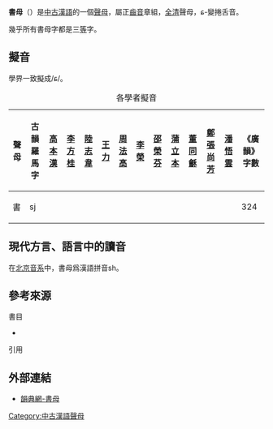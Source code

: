 {{refimprove|time=2015-05-28}}
'''書母'''{{sfn|竺家寧|1992|p=448}}（'''{{IPA|ɕ}}'''）是[[中古漢語|中古漢語]]的一個[[聲母|聲母]]，屬正[[齒音|齒音]]章組，[[全清|全清]]聲母，ɕ-變捲舌音{{sfn|竺家寧|1992|p=448}}。

幾乎所有書母字都是三[[等呼|等]]字。

== 擬音 ==
學界一致擬成/ɕ/。

{| class="wikitable" style="text-align:center"
|+各學者擬音
|-
!聲母||古韻羅馬字||[[高本漢|高本漢]]||[[李方桂|李方桂]]||[[陸志韋|陸志韋]]||[[王力_(语言学家)|王力]]||[[周法高|周法高]]||[[李榮_(語言學家)|李榮]]||[[邵榮芬|邵榮芬]]||[[蒲立本|蒲立本]]||[[董同龢|董同龢]]||[[鄭張尚芳|鄭張尚芳]]||[[潘悟雲|潘悟雲]]||《廣韻》字數
|-
|書||sj||{{IPA|ɕ}}||{{IPA|ɕ}}||{{IPA|ɕ}}||{{IPA|ɕ}}||{{IPA|ɕ}}||{{IPA|ɕ}}||{{IPA|ɕ}}||{{IPA|ɕ}}||{{IPA|ɕ}}||{{IPA|ɕ}}||{{IPA|ɕ}}||324
|}

==現代方言、語言中的讀音==

在[[北京音系|北京音系]]中，書母爲漢語拼音sh。

== 參考來源 ==
;書目
*{{clref|竺家寧|1992|ref= {{cite isbn| 9571105104|ref=harv|noedit}}}}

;引用
{{reflist|1}}

==外部連結==
* [http://ytenx.org/kyonh/cjeng/書/ 韻典網-書母] {{Wayback|url=http://ytenx.org/kyonh/cjeng/%E6%9B%B8/ |date=20200205003052 }}

{{切韻音系聲母}}

[[Category:中古漢語聲母|Category:中古漢語聲母]]